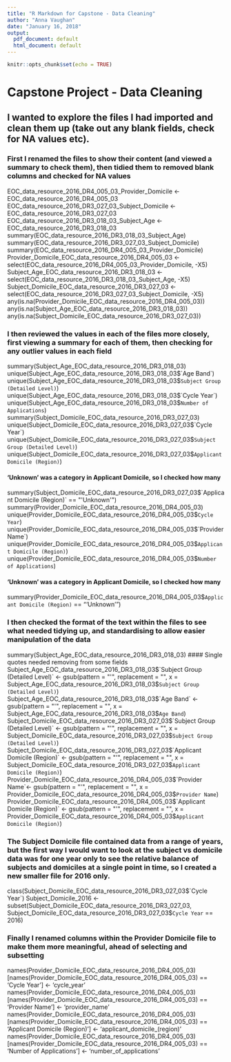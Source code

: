 ```yaml
---
title: "R Markdown for Capstone - Data Cleaning"
author: "Anna Vaughan"
date: "January 16, 2018"
output:
  pdf_document: default
  html_document: default
---
```


```r
knitr::opts_chunk$set(echo = TRUE)
```

# Capstone Project - Data Cleaning

## I wanted to explore the files I had imported and clean them up (take out any blank fields, check for NA values etc).


### First I renamed the files to show their content (and viewed a summary to check them), then tidied them to removed blank columns and checked for NA values

EOC_data_resource_2016_DR4_005_03_Provider_Domicile <- EOC_data_resource_2016_DR4_005_03
EOC_data_resource_2016_DR3_027_03_Subject_Domicile <- EOC_data_resource_2016_DR3_027_03
EOC_data_resource_2016_DR3_018_03_Subject_Age <- EOC_data_resource_2016_DR3_018_03
summary(EOC_data_resource_2016_DR3_018_03_Subject_Age)
summary(EOC_data_resource_2016_DR3_027_03_Subject_Domicile)
summary(EOC_data_resource_2016_DR4_005_03_Provider_Domicile)
Provider_Domicile_EOC_data_resource_2016_DR4_005_03 <- select(EOC_data_resource_2016_DR4_005_03_Provider_Domicile, -X5)
Subject_Age_EOC_data_resource_2016_DR3_018_03 <- select(EOC_data_resource_2016_DR3_018_03_Subject_Age, -X5)
Subject_Domicile_EOC_data_resource_2016_DR3_027_03 <- select(EOC_data_resource_2016_DR3_027_03_Subject_Domicile, -X5)
any(is.na(Provider_Domicile_EOC_data_resource_2016_DR4_005_03))
any(is.na(Subject_Age_EOC_data_resource_2016_DR3_018_03))
any(is.na(Subject_Domicile_EOC_data_resource_2016_DR3_027_03))

### I then reviewed the values in each of the files more closely, first viewing a summary for each of them, then checking for any outlier values in each field

summary(Subject_Age_EOC_data_resource_2016_DR3_018_03)
unique(Subject_Age_EOC_data_resource_2016_DR3_018_03$`Age Band`)
unique(Subject_Age_EOC_data_resource_2016_DR3_018_03$`Subject Group (Detailed Level)`)
unique(Subject_Age_EOC_data_resource_2016_DR3_018_03$`Cycle Year`)
unique(Subject_Age_EOC_data_resource_2016_DR3_018_03$`Number of Applications`)
summary(Subject_Domicile_EOC_data_resource_2016_DR3_027_03)
unique(Subject_Domicile_EOC_data_resource_2016_DR3_027_03$`Cycle Year`)
unique(Subject_Domicile_EOC_data_resource_2016_DR3_027_03$`Subject Group (Detailed Level)`)
unique(Subject_Domicile_EOC_data_resource_2016_DR3_027_03$`Applicant Domicile (Region)`)

#### 'Unknown' was a category in Applicant Domicile, so I checked how many
summary(Subject_Domicile_EOC_data_resource_2016_DR3_027_03$`Applicant Domicile (Region)` == "'Unknown'")
summary(Provider_Domicile_EOC_data_resource_2016_DR4_005_03)
unique(Provider_Domicile_EOC_data_resource_2016_DR4_005_03$`Cycle Year`)
unique(Provider_Domicile_EOC_data_resource_2016_DR4_005_03$`Provider Name`)
unique(Provider_Domicile_EOC_data_resource_2016_DR4_005_03$`Applicant Domicile (Region)`)
unique(Provider_Domicile_EOC_data_resource_2016_DR4_005_03$`Number of Applications`)

#### 'Unknown' was a category in Applicant Domicile, so I checked how many
summary(Provider_Domicile_EOC_data_resource_2016_DR4_005_03$`Applicant Domicile (Region)` == "'Unknown'")

### I then checked the format of the text within the files to see what needed tidying up, and standardising to allow easier manipulation of the data
summary(Subject_Age_EOC_data_resource_2016_DR3_018_03)
#### Single quotes needed removing from some fields
Subject_Age_EOC_data_resource_2016_DR3_018_03$`Subject Group (Detailed Level)` <- gsub(pattern = "'", replacement = "", x = Subject_Age_EOC_data_resource_2016_DR3_018_03$`Subject Group (Detailed Level)`)
Subject_Age_EOC_data_resource_2016_DR3_018_03$`Age Band` <- gsub(pattern = "'", replacement = "", x = Subject_Age_EOC_data_resource_2016_DR3_018_03$`Age Band`)
Subject_Domicile_EOC_data_resource_2016_DR3_027_03$`Subject Group (Detailed Level)` <- gsub(pattern = "'", replacement = "", x = Subject_Domicile_EOC_data_resource_2016_DR3_027_03$`Subject Group (Detailed Level)`)
Subject_Domicile_EOC_data_resource_2016_DR3_027_03$`Applicant Domicile (Region)` <- gsub(pattern = "'", replacement = "", x = Subject_Domicile_EOC_data_resource_2016_DR3_027_03$`Applicant Domicile (Region)`)
Provider_Domicile_EOC_data_resource_2016_DR4_005_03$`Provider Name`<- gsub(pattern = "'", replacement = "", x = Provider_Domicile_EOC_data_resource_2016_DR4_005_03$`Provider Name`)
Provider_Domicile_EOC_data_resource_2016_DR4_005_03$`Applicant Domicile (Region)` <- gsub(pattern = "'", replacement = "", x = Provider_Domicile_EOC_data_resource_2016_DR4_005_03$`Applicant Domicile (Region)`)

### The Subject Domicile file contained data from a range of years, but the first way I would want to look at the subject vs domicile data was for one year only to see the relative balance of subjects and domiciles at a single point in time, so I created a new smaller file for 2016 only.
class(Subject_Domicile_EOC_data_resource_2016_DR3_027_03$`Cycle Year`)
Subject_Domicile_2016 <- subset(Subject_Domicile_EOC_data_resource_2016_DR3_027_03, Subject_Domicile_EOC_data_resource_2016_DR3_027_03$`Cycle Year` == 2016)

### Finally I renamed columns within the Provider Domicile file to make them more meaningful, ahead of selecting and subsetting
names(Provider_Domicile_EOC_data_resource_2016_DR4_005_03)[names(Provider_Domicile_EOC_data_resource_2016_DR4_005_03) == 'Cycle Year'] <- 'cycle_year'
names(Provider_Domicile_EOC_data_resource_2016_DR4_005_03)[names(Provider_Domicile_EOC_data_resource_2016_DR4_005_03) == 'Provider Name'] <- 'provider_name'
names(Provider_Domicile_EOC_data_resource_2016_DR4_005_03)[names(Provider_Domicile_EOC_data_resource_2016_DR4_005_03) == 'Applicant Domicile (Region)'] <- 'applicant_domicile_(region)'
names(Provider_Domicile_EOC_data_resource_2016_DR4_005_03)[names(Provider_Domicile_EOC_data_resource_2016_DR4_005_03) == 'Number of Applications'] <- 'number_of_applications'